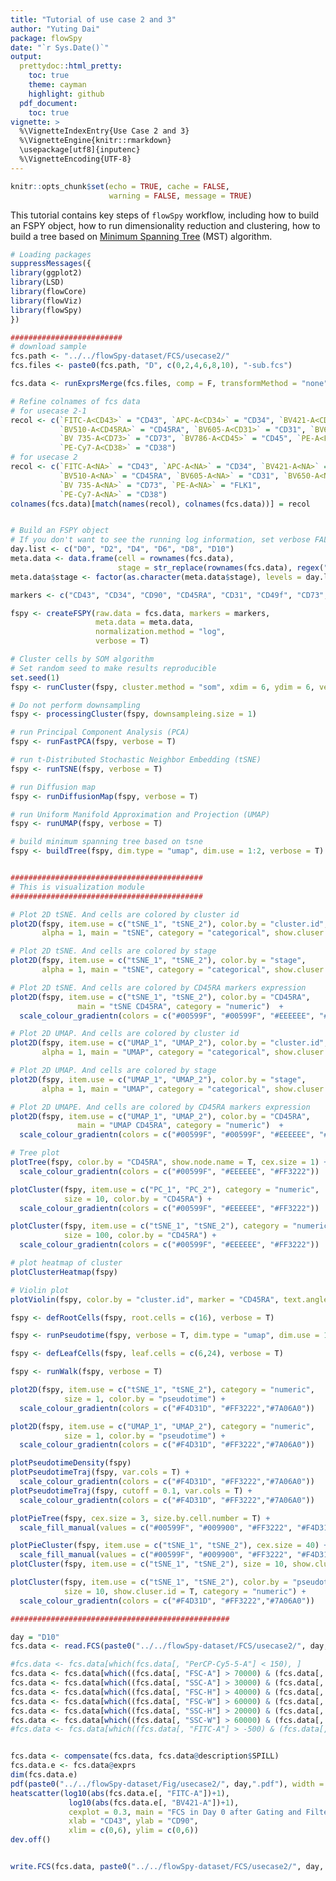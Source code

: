 ```yaml
---
title: "Tutorial of use case 2 and 3"
author: "Yuting Dai"
package: flowSpy
date: "`r Sys.Date()`"
output:
  prettydoc::html_pretty:
    toc: true
    theme: cayman
    highlight: github
  pdf_document:
    toc: true
vignette: >
  %\VignetteIndexEntry{Use Case 2 and 3}
  %\VignetteEngine{knitr::rmarkdown}
  \usepackage[utf8]{inputenc}
  %\VignetteEncoding{UTF-8}
---
```


```r
knitr::opts_chunk$set(echo = TRUE, cache = FALSE, 
                      warning = FALSE, message = TRUE)
```

This tutorial contains key steps of `flowSpy` workflow, including how to build an FSPY object, how to run dimensionality reduction and clustering, how to build a tree based on [Minimum Spanning Tree](https://en.wikipedia.org/wiki/Minimum_spanning_tree) (MST) algorithm. 


``` r

# Loading packages
suppressMessages({
library(ggplot2)
library(LSD)
library(flowCore)
library(flowViz)
library(flowSpy)
})

#########################
# download sample
fcs.path <- "../../flowSpy-dataset/FCS/usecase2/"
fcs.files <- paste0(fcs.path, "D", c(0,2,4,6,8,10), "-sub.fcs")

fcs.data <- runExprsMerge(fcs.files, comp = F, transformMethod = "none")

# Refine colnames of fcs data
# for usecase 2-1
recol <- c(`FITC-A<CD43>` = "CD43", `APC-A<CD34>` = "CD34", `BV421-A<CD90>` = "CD90",
           `BV510-A<CD45RA>` = "CD45RA", `BV605-A<CD31>` = "CD31", `BV650-A<CD49f>` = "CD49f",
           `BV 735-A<CD73>` = "CD73", `BV786-A<CD45>` = "CD45", `PE-A<FLK1>` = "FLK1",
           `PE-Cy7-A<CD38>` = "CD38")
# for usecase 2
recol <- c(`FITC-A<NA>` = "CD43", `APC-A<NA>` = "CD34", `BV421-A<NA>` = "CD90",
           `BV510-A<NA>` = "CD45RA", `BV605-A<NA>` = "CD31", `BV650-A<NA>` = "CD49f",
           `BV 735-A<NA>` = "CD73", `PE-A<NA>` = "FLK1",
           `PE-Cy7-A<NA>` = "CD38")
colnames(fcs.data)[match(names(recol), colnames(fcs.data))] = recol


# Build an FSPY object
# If you don't want to see the running log information, set verbose FALSE
day.list <- c("D0", "D2", "D4", "D6", "D8", "D10")
meta.data <- data.frame(cell = rownames(fcs.data),
                        stage = str_replace(rownames(fcs.data), regex("-.+"), "") )
meta.data$stage <- factor(as.character(meta.data$stage), levels = day.list)

markers <- c("CD43", "CD34", "CD90", "CD45RA", "CD31", "CD49f", "CD73", "FLK1", "CD38")

fspy <- createFSPY(raw.data = fcs.data, markers = markers,
                   meta.data = meta.data,
                   normalization.method = "log",
                   verbose = T)

# Cluster cells by SOM algorithm
# Set random seed to make results reproducible
set.seed(1)
fspy <- runCluster(fspy, cluster.method = "som", xdim = 6, ydim = 6, verbose = T)

# Do not perform downsampling
fspy <- processingCluster(fspy, downsampleing.size = 1)

# run Principal Component Analysis (PCA)
fspy <- runFastPCA(fspy, verbose = T)

# run t-Distributed Stochastic Neighbor Embedding (tSNE)
fspy <- runTSNE(fspy, verbose = T)

# run Diffusion map
fspy <- runDiffusionMap(fspy, verbose = T)

# run Uniform Manifold Approximation and Projection (UMAP)
fspy <- runUMAP(fspy, verbose = T)

# build minimum spanning tree based on tsne
fspy <- buildTree(fspy, dim.type = "umap", dim.use = 1:2, verbose = T)


###########################################
# This is visualization module
###########################################

# Plot 2D tSNE. And cells are colored by cluster id
plot2D(fspy, item.use = c("tSNE_1", "tSNE_2"), color.by = "cluster.id", 
       alpha = 1, main = "tSNE", category = "categorical", show.cluser.id = T)

# Plot 2D tSNE. And cells are colored by stage
plot2D(fspy, item.use = c("tSNE_1", "tSNE_2"), color.by = "stage", 
       alpha = 1, main = "tSNE", category = "categorical", show.cluser.id = T)

# Plot 2D tSNE. And cells are colored by CD45RA markers expression
plot2D(fspy, item.use = c("tSNE_1", "tSNE_2"), color.by = "CD45RA", 
               main = "tSNE CD45RA", category = "numeric")  + 
  scale_colour_gradientn(colors = c("#00599F", "#00599F", "#EEEEEE", "#FF3222", "#FF3222"))

# Plot 2D UMAP. And cells are colored by cluster id
plot2D(fspy, item.use = c("UMAP_1", "UMAP_2"), color.by = "cluster.id", 
       alpha = 1, main = "UMAP", category = "categorical", show.cluser.id = T)

# Plot 2D UMAP. And cells are colored by stage
plot2D(fspy, item.use = c("UMAP_1", "UMAP_2"), color.by = "stage", 
       alpha = 1, main = "UMAP", category = "categorical", show.cluser.id = T)

# Plot 2D UMAPE. And cells are colored by CD45RA markers expression
plot2D(fspy, item.use = c("UMAP_1", "UMAP_2"), color.by = "CD45RA", 
               main = "UMAP CD45RA", category = "numeric")  + 
  scale_colour_gradientn(colors = c("#00599F", "#00599F", "#EEEEEE", "#FF3222", "#FF3222"))

# Tree plot
plotTree(fspy, color.by = "CD45RA", show.node.name = T, cex.size = 1) + 
  scale_colour_gradientn(colors = c("#00599F", "#EEEEEE", "#FF3222"))

plotCluster(fspy, item.use = c("PC_1", "PC_2"), category = "numeric",
            size = 10, color.by = "CD45RA") + 
  scale_colour_gradientn(colors = c("#00599F", "#EEEEEE", "#FF3222"))

plotCluster(fspy, item.use = c("tSNE_1", "tSNE_2"), category = "numeric",
            size = 100, color.by = "CD45RA") + 
  scale_colour_gradientn(colors = c("#00599F", "#EEEEEE", "#FF3222"))

# plot heatmap of cluster
plotClusterHeatmap(fspy)

# Violin plot
plotViolin(fspy, color.by = "cluster.id", marker = "CD45RA", text.angle = 90)

fspy <- defRootCells(fspy, root.cells = c(16), verbose = T)

fspy <- runPseudotime(fspy, verbose = T, dim.type = "umap", dim.use = 1:2)

fspy <- defLeafCells(fspy, leaf.cells = c(6,24), verbose = T)

fspy <- runWalk(fspy, verbose = T)

plot2D(fspy, item.use = c("tSNE_1", "tSNE_2"), category = "numeric",
            size = 1, color.by = "pseudotime") + 
  scale_colour_gradientn(colors = c("#F4D31D", "#FF3222","#7A06A0"))

plot2D(fspy, item.use = c("UMAP_1", "UMAP_2"), category = "numeric",
            size = 1, color.by = "pseudotime") + 
  scale_colour_gradientn(colors = c("#F4D31D", "#FF3222","#7A06A0"))

plotPseudotimeDensity(fspy)
plotPseudotimeTraj(fspy, var.cols = T) + 
  scale_colour_gradientn(colors = c("#F4D31D", "#FF3222","#7A06A0"))
plotPseudotimeTraj(fspy, cutoff = 0.1, var.cols = T) + 
  scale_colour_gradientn(colors = c("#F4D31D", "#FF3222","#7A06A0"))

plotPieTree(fspy, cex.size = 3, size.by.cell.number = T) + 
  scale_fill_manual(values = c("#00599F", "#009900", "#FF3222", "#F4D31D", "#FF99FF","#7A06A0"))

plotPieCluster(fspy, item.use = c("tSNE_1", "tSNE_2"), cex.size = 40) + 
  scale_fill_manual(values = c("#00599F", "#009900", "#FF3222", "#F4D31D", "#FF99FF","#7A06A0"))
plotCluster(fspy, item.use = c("tSNE_1", "tSNE_2"), size = 10, show.cluser.id = T)

plotCluster(fspy, item.use = c("tSNE_1", "tSNE_2"), color.by = "pseudotime", 
            size = 10, show.cluser.id = T, category = "numeric") + 
  scale_colour_gradientn(colors = c("#F4D31D", "#FF3222","#7A06A0"))

#################################################

day = "D10"
fcs.data <- read.FCS(paste0("../../flowSpy-dataset/FCS/usecase2/", day, ".fcs"))

#fcs.data <- fcs.data[which(fcs.data[, "PerCP-Cy5-5-A"] < 150), ]
fcs.data <- fcs.data[which((fcs.data[, "FSC-A"] > 70000) & (fcs.data[, "FSC-A"] < 180000)), ]
fcs.data <- fcs.data[which((fcs.data[, "SSC-A"] > 30000) & (fcs.data[, "SSC-A"] < 150000)), ]
fcs.data <- fcs.data[which((fcs.data[, "FSC-H"] > 40000) & (fcs.data[, "FSC-H"] < 120000)), ]
fcs.data <- fcs.data[which((fcs.data[, "FSC-W"] > 60000) & (fcs.data[, "FSC-W"] < 120000)), ]
fcs.data <- fcs.data[which((fcs.data[, "SSC-H"] > 20000) & (fcs.data[, "SSC-H"] < 120000)), ]
fcs.data <- fcs.data[which((fcs.data[, "SSC-W"] > 60000) & (fcs.data[, "SSC-W"] < 110000)), ]
#fcs.data <- fcs.data[which((fcs.data[, "FITC-A"] > -500) & (fcs.data[, "FITC-A"] < 500)), ]


fcs.data <- compensate(fcs.data, fcs.data@description$SPILL)
fcs.data.e <- fcs.data@exprs
dim(fcs.data.e)
pdf(paste0("../../flowSpy-dataset/Fig/usecase2/", day,".pdf"), width = 5.5, height = 6)
heatscatter(log10(abs(fcs.data.e[, "FITC-A"])+1), 
             log10(abs(fcs.data.e[, "BV421-A"])+1),
             cexplot = 0.3, main = "FCS in Day 0 after Gating and Filteration", 
             xlab = "CD43", ylab = "CD90",
             xlim = c(0,6), ylim = c(0,6))
dev.off()


write.FCS(fcs.data, paste0("../../flowSpy-dataset/FCS/usecase2/", day, "-sub.fcs"))

```














